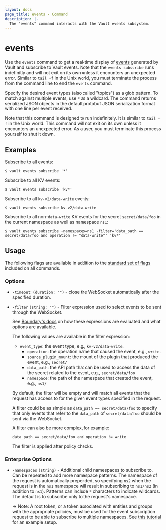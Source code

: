 ```yaml
---
layout: docs
page_title: events - Command
description: |-
  The "events" command interacts with the Vault events subsystem.
---
```


# events

Use the `events` command to get a real-time display of
[events](/vault/docs/concepts/events) generated by Vault and subscribe to Vault
events. Note that the `events subscribe` runs indefinitly and will not exit on
its own unless it encounters an unexpected error. Similar to `tail -f` in the
Unix world, you must terminate the process from the command line to end the
`events` command.

Specify the desired event types (also called "topics") as a glob pattern. To match
against multiple events, use `*` as a wildcard. The command returns serialized
JSON objects in the default protobuf JSON serialization format with one line per
event received.

Note that this command is designed to run indefinitely. It is similar to
`tail -f` in the Unix world. This command will not exit on its own unless it
encounters an unexpected error. As a user, you must terminate this process
yourself to shut it down.

## Examples

Subscribe to all events:

```shell-session
$ vault events subscribe '*'
```

Subscribe to all KV events:

```shell-session
$ vault events subscribe 'kv*'
```

Subscribe to all `kv-v2/data-write` events:

```shell-session
$ vault events subscribe kv-v2/data-write
```

Subscribe to all non-`data-write` KV events for the secret `secret/data/foo` in
the current namespace as well as namespace `ns1`:

```shell-session
$ vault events subscribe -namespaces=ns1 -filter='data_path == secret/data/foo and operation != "data-write"' 'kv*'
```

## Usage

The following flags are available in addition to the [standard set of
flags](/vault/docs/commands) included on all commands.

### Options

- `-timeout`: `(duration: "")` - close the WebSocket automatically after the
  specified duration.

- `-filter` `(string: "")` - Filter expression used to select events to be sent
  through the WebSocket.

  See [Boundary's docs](/boundary/docs/concepts/filtering) on how these
  expressions are evaluated and what options are available.

  The following values are available in the filter expression:
  - `event_type`: the event type, e.g., `kv-v2/data-write`.
	- `operation`: the operation name that caused the event, e.g., `write`.
	- `source_plugin_mount`: the mount of the plugin that produced the event,
    e.g., `secret/`
	- `data_path`: the API path that can be used to access the data of the secret related to the event, e.g., `secret/data/foo`
	- `namespace`: the path of the namespace that created the event, e.g., `ns1/`

  By default, the filter will be empty and will match all events that the
  request has access to for the given event types specified in the request.

  A filter could be as simple as `data_path == secret/data/foo` to specify that
  only events that refer to the `data_path` of `secret/data/foo` should be sent
  via the WebSocket.

  A filter can also be more complex, for example:
  ```
  data_path == secret/data/foo and operation != write
  ```

  The filter is applied after policy checks.

### Enterprise Options

<EnterpriseAlert product="vault" />

- `-namespaces` `(string)` - Additional child namespaces to subscribe to. Can
  be repeated to add more namespace patterns. The namespace of the request is
  automatically prepended, so specifying `ns2` when the request is in the `ns1`
  namespace will result in subscribing to `ns1/ns2` (in addition to `ns1`).
  Patterns can include `*` characters to indicate wildcards. The default is to
  subscribe only to the request's namespace.

  -> Note: A root token, or a token associated with entities and groups with
     the appropriate policies, must be used for the event subscription
     request to be able to subscribe to multiple namespaces. See
     [this tutorial](/vault/tutorials/enterprise/namespaces) for an example
     setup.
